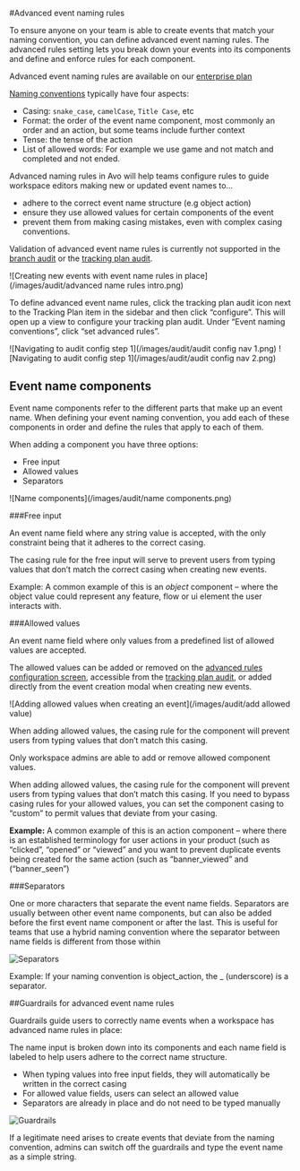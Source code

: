 
#Advanced event naming rules

To ensure anyone on your team is able to create events that match your naming convention, you can define advanced event naming rules. The advanced rules setting lets you break down your events into its components and define and enforce rules for each component.

<Callout type="info" emoji="💡">Advanced event naming rules are available on our [enterprise plan](avo.app/pricing)</Callout>

[Naming conventions](/data-design/best-practices/naming-conventions) typically have four aspects:
- Casing: `snake_case`, `camelCase`, `Title Case`, etc 
- Format: the order of the event name component, most commonly an order and an action, but some teams include further context
- Tense: the tense of the action
- List of allowed words: For example we use game and not match and completed and not ended.

Advanced naming rules in Avo will help teams configure rules to guide workspace editors making new or updated event names to…
- adhere to the correct event name structure (e.g object action)
- ensure they use allowed values for certain components of the event
- prevent them from making casing mistakes, even with complex casing conventions. 

<Callout type="info" emoji="💡">Validation of advanced event name rules is currently not supported in the [branch audit](/audit/branch-audit) or the [tracking plan audit](/audit/overview).</Callout>

![Creating new events with event name rules in place](/images/audit/advanced name rules intro.png)

To define advanced event name rules, click the tracking plan audit icon next to the Tracking Plan item in the sidebar and then click “configure”. This will open up a view to configure your tracking plan audit. Under “Event naming conventions”, click “set advanced rules”.

![Navigating to audit config step 1](/images/audit/audit config nav 1.png)
![Navigating to audit config step 1](/images/audit/audit config nav 2.png)

## Event name components

Event name components refer to the different parts that make up an event name. When defining your event naming convention, you add each of these components in order and define the rules that apply to each of them.

When adding a component you have three options:
- Free input
- Allowed values
- Separators

![Name components](/images/audit/name components.png)

###Free input

An event name field where any string value is accepted, with the only constraint being that it adheres to the correct casing. 

The casing rule for the free input will serve to prevent users from typing values that don’t match the correct casing when creating new events.

Example: A common example of this is an *object* component – where the object value could represent any feature, flow or ui element the user interacts with.

###Allowed values

An event name field where only values from a predefined list of allowed values are accepted.

The allowed values can be added or removed on the [advanced rules configuration screen](/audit/rules#audit-rule-configuration), accessible from the [tracking plan audit](/audit/overview), or added directly from the event creation modal when creating new events.

![Adding allowed values when creating an event](/images/audit/add allowed value)

When adding allowed values, the casing rule for the component will prevent users from typing values that don’t match this casing. 

<Callout type="info" emoji="💡">Only workspace admins are able to add or remove allowed component values.</Callout>

When adding allowed values, the casing rule for the component will prevent users from typing values that don’t match this casing. If you need to bypass casing rules for your allowed values, you can set the component casing to “custom” to permit values that deviate from your casing.

**Example:** A common example of this is an action component – where there is an established terminology for user actions in your product (such as “clicked”, “opened” or “viewed” and you want to prevent duplicate events being created for the same action (such as “banner_viewed” and (“banner_seen”)

###Separators

One or more characters that separate the event name fields. Separators are usually between other event name components, but can also be added before the first event name component or after the last. This is useful for teams that use a hybrid naming convention where the separator between name fields is different from those within 

![Separators](/images/audit/separators)

Example: If your naming convention is object_action, the _ (underscore) is a separator.

##Guardrails for advanced event name rules

Guardrails guide users to correctly name events when a workspace has advanced name rules in place:

The name input is broken down into its components and each name field is labeled to help users adhere to the correct name structure. 
- When typing values into free input fields, they will automatically be written in the correct casing
- For allowed value fields, users can select an allowed value
- Separators are already in place and do not need to be typed manually

![Guardrails](/images/audit/guardrails)

<Callout type="info" emoji="💡">If a legitimate need arises to create events that deviate from the naming convention, admins can switch off the guardrails and type the event name as a simple string.</Callout>